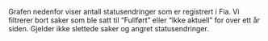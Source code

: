 Grafen nedenfor viser antall statusendringer som er registrert i Fia.
Vi filtrerer bort saker som ble satt til “Fullført” eller “Ikke aktuell” for over ett år siden.
Gjelder ikke slettede saker og angret statusendringer.